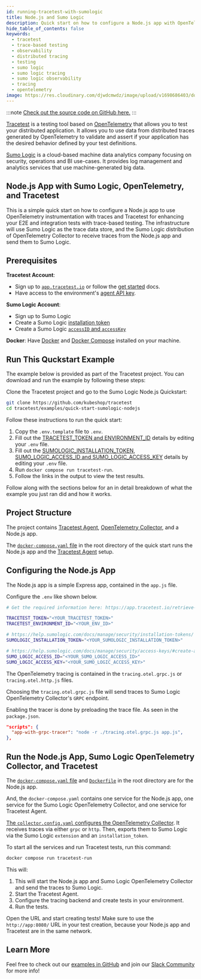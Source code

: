 ```yaml
---
id: running-tracetest-with-sumologic
title: Node.js and Sumo Logic
description: Quick start on how to configure a Node.js app with OpenTelemetry traces, Sumo Logic as a trace data store, and Tracetest for enhancing your E2E and integration tests with trace-based testing.
hide_table_of_contents: false
keywords:
  - tracetest
  - trace-based testing
  - observability
  - distributed tracing
  - testing
  - sumo logic
  - sumo logic tracing
  - sumo logic observability
  - tracing
  - opentelemetry
image: https://res.cloudinary.com/djwdcmwdz/image/upload/v1698686403/docs/Blog_Thumbnail_14_rsvkmo.jpg
---
```


:::note
[Check out the source code on GitHub here.](https://github.com/kubeshop/tracetest/tree/main/examples/quick-start-sumologic-nodejs)
:::

[Tracetest](https://tracetest.io/) is a testing tool based on [OpenTelemetry](https://opentelemetry.io/) that allows you to test your distributed application. It allows you to use data from distributed traces generated by OpenTelemetry to validate and assert if your application has the desired behavior defined by your test definitions.

[Sumo Logic](https://www.sumologic.com/) is a cloud-based machine data analytics company focusing on security, operations and BI use-cases. It provides log management and analytics services that use machine-generated big data.

## Node.js App with Sumo Logic, OpenTelemetry, and Tracetest

This is a simple quick start on how to configure a Node.js app to use OpenTelemetry instrumentation with traces and Tracetest for enhancing your E2E and integration tests with trace-based testing. The infrastructure will use Sumo Logic as the trace data store, and the Sumo Logic distribution of OpenTelemetry Collector to receive traces from the Node.js app and send them to Sumo Logic.


## Prerequisites

**Tracetest Account**:

- Sign up to [`app.tracetest.io`](https://app.tracetest.io) or follow the [get started](/getting-started/overview) docs.
- Have access to the environment's [agent API key](https://app.tracetest.io/retrieve-token).

**Sumo Logic Account**:

- Sign up to Sumo Logic
- Create a Sumo Logic [installation token](https://help.sumologic.com/docs/manage/security/installation-tokens/)
- Create a Sumo Logic [`accessID` and `accessKey`](https://help.sumologic.com/docs/manage/security/access-keys/#create-an-access-key)

**Docker**: Have [Docker](https://docs.docker.com/get-docker/) and [Docker Compose](https://docs.docker.com/compose/install/) installed on your machine.

## Run This Quckstart Example

The example below is provided as part of the Tracetest project. You can download and run the example by following these steps:

Clone the Tracetest project and go to the Sumo Logic Node.js Quickstart:

```bash
git clone https://github.com/kubeshop/tracetest
cd tracetest/examples/quick-start-sumologic-nodejs
```

Follow these instructions to run the quick start:

1. Copy the `.env.template` file to `.env`.
2. Fill out the [TRACETEST_TOKEN and ENVIRONMENT_ID](https://app.tracetest.io/retrieve-token) details by editing your `.env` file.
4. Fill out the [SUMOLOGIC_INSTALLATION_TOKEN](https://help.sumologic.com/docs/manage/security/installation-tokens/), [SUMO_LOGIC_ACCESS_ID and SUMO_LOGIC_ACCESS_KEY](https://help.sumologic.com/docs/manage/security/access-keys/#create-an-access-key) details by editing your `.env` file.
3. Run `docker compose run tracetest-run`.
4. Follow the links in the output to view the test results.


Follow along with the sections below for an in detail breakdown of what the example you just ran did and how it works.

## Project Structure

The project contains [Tracetest Agent](/getting-started/install-agent), [OpenTelemetry Collector](https://github.com/open-telemetry/opentelemetry-collector-contrib/tree/main), and a Node.js app.

The [`docker-compose.yaml` file](https://github.com/kubeshop/tracetest/blob/main/examples/quick-start-sumologic-nodejs/docker-compose.yaml) in the root directory of the quick start runs the Node.js app and the [Tracetest Agent](/concepts/agent) setup.

## Configuring the Node.js App

The Node.js app is a simple Express app, contained in the `app.js` file.

Configure the `.env` like shown below.

```bash
# Get the required information here: https://app.tracetest.io/retrieve-token

TRACETEST_TOKEN="<YOUR_TRACETEST_TOKEN>"
TRACETEST_ENVIRONMENT_ID="<YOUR_ENV_ID>"

# https://help.sumologic.com/docs/manage/security/installation-tokens/
SUMOLOGIC_INSTALLATION_TOKEN="<YOUR_SUMOLOGIC_INSTALLATION_TOKEN>"

# https://help.sumologic.com/docs/manage/security/access-keys/#create-an-access-key
SUMO_LOGIC_ACCESS_ID="<YOUR_SUMO_LOGIC_ACCESS_ID>"
SUMO_LOGIC_ACCESS_KEY="<YOUR_SUMO_LOGIC_ACCESS_KEY>"

```

The OpenTelemetry tracing is contained in the `tracing.otel.grpc.js` or `tracing.otel.http.js` files.

Choosing the `tracing.otel.grpc.js` file will send traces to Sumo Logic OpenTelemetry Collector's `GRPC` endpoint.

Enabling the tracer is done by preloading the trace file. As seen in the `package.json`.

```json
"scripts": {
  "app-with-grpc-tracer": "node -r ./tracing.otel.grpc.js app.js",
},
```

## Run the Node.js App, Sumo Logic OpenTelemetry Collector, and Tracetest

The [`docker-compose.yaml` file](https://github.com/kubeshop/tracetest/blob/main/examples/quick-start-sumologic-nodejs/docker-compose.yaml) and [`Dockerfile`](https://github.com/kubeshop/tracetest/blob/main/examples/quick-start-sumologic-nodejs/Dockerfile) in the root directory are for the Node.js app.

And, the `docker-compose.yaml` contains one service for the Node.js app, one service for the Sumo Logic OpenTelemetry Collector, and one service for Tracetest Agent.

[The `collector.config.yaml` configures the OpenTelemetry Collector](https://github.com/kubeshop/tracetest/blob/main/examples/quick-start-sumologic-nodejs/collector.config.yaml). It receives traces via either `grpc` or `http`. Then, exports them to Sumo Logic via the Sumo Logic `extension` and an `installation_token`.

To start all the services and run Tracetest tests, run this command:

```bash
docker compose run tracetest-run
```

This will:
1. This will start the Node.js app and Sumo Logic OpenTelemetry Collector and send the traces to Sumo Logic.
2. Start the Tracetest Agent.
3. Configure the tracing backend and create tests in your environment.
4. Run the tests.

Open the URL and start creating tests! Make sure to use the `http://app:8080/` URL in your test creation, because your Node.js app and Tracetest are in the same network.

## Learn More

Feel free to check out our [examples in GitHub](https://github.com/kubeshop/tracetest/tree/main/examples) and join our [Slack Community](https://dub.sh/tracetest-community) for more info!
